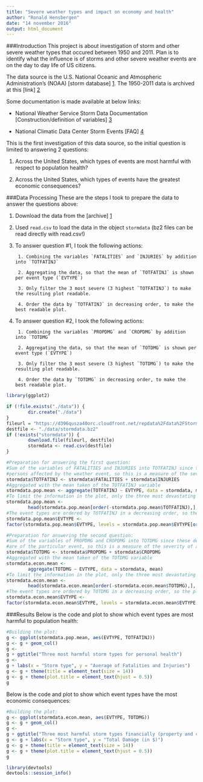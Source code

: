 ```yaml
---
title: "Severe weather types and impact on economy and health"
author: "Ronald Hensbergen"
date: "14 november 2016"
output: html_document
---     
```


###Introduction
This project is about investigation of storm and other severe weather types that occured between 1950 and 2011. Plan is to identify what the influence is of storms and other severe weather events are on the day to day life of US citizens.

The data source is the U.S. National Oceanic and Atmospheric Administration's (NOAA) [storm database] [1]. The 1950-2011 data is archived at this [link] [2]

Some documentation is made available at below links:

* National Weather Service Storm Data Documentation [Construction/definition of variables] [3]

* National Climatic Data Center Storm Events [FAQ] [4]


This is the first investigation of this data source, so the initial question is limited to answering 2 questions: 

1. Across the United States, which types of events are most harmful with respect to population health?

2. Across the United States, which types of events have the greatest economic consequences?

###Data Processing
These are the steps I took to prepare the data to answer the questions above:

1. Download the data from the [archive] [1]

2. Used `read.csv` to load the data in the object `stormdata` (bz2 files can be read directly with read.csv!)

3. To answer question #1, I took the following actions:
        
        1. Combining the variables `FATALITIES` and `INJURIES` by addition into `TOTFATINJ`
        
        2. Aggregating the data, so that the mean of `TOTFATINJ` is shown per event type (`EVTYPE`)
        
        3. Only filter the 3 most severe (3 highest `TOTFATINJ`) to make the resulting plot readable.
        
        4. Order the data by `TOTFATINJ` in decreasing order, to make the best readable plot.

4. To answer question #2, I took the following actions:

        1. Combining the variables `PROPDMG` and `CROPDMG` by addition into `TOTDMG`
        
        2. Aggregating the data, so that the mean of `TOTDMG` is shown per event type (`EVTYPE`)
        
        3. Only filter the 3 most severe (3 highest `TOTDMG`) to make the resulting plot readable.
        
        4. Order the data by `TOTDMG` in decreasing order, to make the best readable plot.

```r
library(ggplot2)

if (!file.exists("./data")) {
        dir.create("./data")
}
fileurl = "https://d396qusza40orc.cloudfront.net/repdata%2Fdata%2FStormData.csv.bz2"
destfile <- "./data/stormdata.bz2"
if (!exists("stormdata")) {
        download.file(fileurl, destfile)
        stormdata <- read.csv(destfile)
}

#Preparation for answering the first question:
#Sum of the variables of FATALITIES and INJURIES into TOTFATINJ since these describe the total number of 
#persons affected by the weather event, so this is a measure of the severity of an event for public health.
stormdata$TOTFATINJ <- stormdata$FATALITIES + stormdata$INJURIES
#Aggregated with the mean taken of the TOTFATINJ variable
stormdata.pop.mean <- aggregate(TOTFATINJ ~ EVTYPE, data = stormdata, mean)
#To limit the information in the plot, only the three most devastating event types are filtered out.
stormdata.pop.mean <- 
        head(stormdata.pop.mean[order(-stormdata.pop.mean$TOTFATINJ),], 3)
#The event types are ordered by TOTFATINJ in a decreasing order, so the plot looks better
stormdata.pop.mean$EVTYPE <-
factor(stormdata.pop.mean$EVTYPE, levels = stormdata.pop.mean$EVTYPE[order(-stormdata.pop.mean$TOTFATINJ)])

#Preparation for answering the second question:
#Sum of the variables of PROPDMG and CROPDMG into TOTDMG since these describe what the financial consequences 
#are of the particular event, so this is a measure of the severity of an event for the economy.
stormdata$TOTDMG <- stormdata$PROPDMG + stormdata$CROPDMG
#Aggregated with the mean taken of the TOTDMG variable
stormdata.econ.mean <-
        aggregate(TOTDMG ~ EVTYPE, data = stormdata, mean)
#To limit the information in the plot, only the three most devastating event types are filtered out.
stormdata.econ.mean <-
        head(stormdata.econ.mean[order(-stormdata.econ.mean$TOTDMG),], 3)
#The event types are ordered by TOTDMG in a decreasing order, so the plot looks better
stormdata.econ.mean$EVTYPE <-
factor(stormdata.econ.mean$EVTYPE, levels = stormdata.econ.mean$EVTYPE[order(-stormdata.econ.mean$TOTDMG)])
```

###Results
Below is the code and plot to show which event types are most harmful to population health:
```r
#Building the plot:
g <- ggplot(stormdata.pop.mean, aes(EVTYPE, TOTFATINJ))
g <- g + geom_col()
g <-
g + ggtitle("Three most harmful storm types for personal health")
g <-
g + labs(x = "Storm type", y = "Average of Fatalities and Injuries")
g <- g + theme(title = element_text(size = 14))
g <- g + theme(plot.title = element_text(hjust = 0.5))
g
```

Below is the code and plot to show which event types have the most economic consequences:
```r
#Building the plot:
g <- ggplot(stormdata.econ.mean, aes(EVTYPE, TOTDMG))
g <- g + geom_col()
g <-
g + ggtitle("Three most harmful storm types financially (property and crops)")
g <- g + labs(x = "Storm type", y = "Total Damage (in $)")
g <- g + theme(title = element_text(size = 14))
g <- g + theme(plot.title = element_text(hjust = 0.5))
g
```

```r
library(devtools)
devtools::session_info()
```

```r
```
[1]: https://www.ncdc.noaa.gov/stormevents/
[2]: https://d396qusza40orc.cloudfront.net/repdata%2Fdata%2FStormData.csv.bz2
[3]: https://d396qusza40orc.cloudfront.net/repdata%2Fpeer2_doc%2Fpd01016005curr.pdf
[4]: https://d396qusza40orc.cloudfront.net/repdata%2Fpeer2_doc%2FNCDC%20Storm%20Events-FAQ%20Page.pdf
